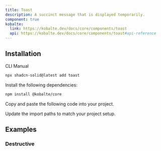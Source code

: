 ```yaml
---
title: Toast
description: A succinct message that is displayed temporarily.
component: true
kobalte:
  link: https://kobalte.dev/docs/core/components/toast
  api: https://kobalte.dev/docs/core/components/toast#api-reference
---
```


<ComponentPreview name="toast-demo" />

## Installation

<Tabs defaultValue="cli">

<TabsList>
  <TabsTrigger value="cli">CLI</TabsTrigger>
  <TabsTrigger value="manual">Manual</TabsTrigger>
  <TabsIndicator class="bg-primary" />
</TabsList>

<TabsContent value="cli">

```bash
npx shadcn-solid@latest add toast
```

</TabsContent>

<TabsContent value="manual">

<Steps>

<Step>Install the following dependencies:</Step>

```bash
npm install @kobalte/core
```

<Step>Copy and paste the following code into your project.</Step>

<ComponentSource name="toast" />

<Step>Update the import paths to match your project setup.</Step>

</Steps>

</TabsContent>

</Tabs>

## Examples

### Destructive

<ComponentPreview name="toast-destructive" />
